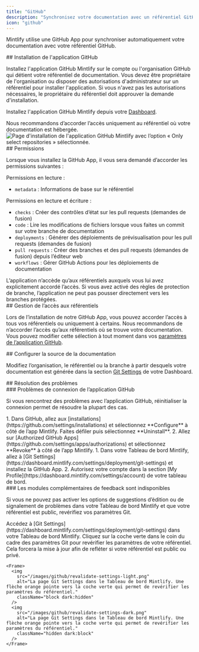 ```yaml
---
title: "GitHub"
description: "Synchronisez votre documentation avec un référentiel GitHub"
icon: "github"
---
```


Mintlify utilise une GitHub App pour synchroniser automatiquement votre documentation avec votre référentiel GitHub.

<div id="installing-the-github-app">
  ## Installation de l'application GitHub
</div>

Installez l'application GitHub Mintlify sur le compte ou l'organisation GitHub qui détient votre référentiel de documentation. Vous devez être propriétaire de l'organisation ou disposer des autorisations d'administrateur sur un référentiel pour installer l'application. Si vous n'avez pas les autorisations nécessaires, le propriétaire du référentiel doit approuver la demande d'installation.

Installez l'application GitHub Mintlify depuis votre [Dashboard](https://dashboard.mintlify.com/settings/organization/github-app).

<Tip>
Nous recommandons d’accorder l’accès uniquement au référentiel où votre documentation est hébergée.
</Tip>

<Frame>
  <img className="h-80" alt="Page d'installation de l'application GitHub Mintlify avec l’option « Only select repositories » sélectionnée." src="/images/github/select-repos.png" />
</Frame>

<div id="permissions">
  ## Permissions
</div>

Lorsque vous installez la GitHub App, il vous sera demandé d’accorder les permissions suivantes :

Permissions en lecture :

* `metadata` : Informations de base sur le référentiel

Permissions en lecture et écriture :

* `checks` : Créer des contrôles d’état sur les pull requests (demandes de fusion)
* `code` : Lire les modifications de fichiers lorsque vous faites un commit sur votre branche de documentation
* `deployments` : Générer des déploiements de prévisualisation pour les pull requests (demandes de fusion)
* `pull requests` : Créer des branches et des pull requests (demandes de fusion) depuis l’éditeur web
* `workflows` : Gérer GitHub Actions pour les déploiements de documentation

<Info>
L’application n’accède qu’aux référentiels auxquels vous lui avez explicitement accordé l’accès. Si vous avez activé des règles de protection de branche, l’application ne peut pas pousser directement vers les branches protégées.
</Info>

<div id="managing-repository-access">
  ## Gestion de l’accès aux référentiels
</div>

Lors de l’installation de notre GitHub App, vous pouvez accorder l’accès à tous vos référentiels ou uniquement à certains. Nous recommandons de n’accorder l’accès qu’aux référentiels où se trouve votre documentation. Vous pouvez modifier cette sélection à tout moment dans vos [paramètres de l’application GitHub](https://github.com/apps/mintlify/installations/new).

<div id="configuring-docs-source">
  ## Configurer la source de la documentation
</div>

Modifiez l’organisation, le référentiel ou la branche à partir desquels votre documentation est générée dans la section [Git Settings](https://dashboard.mintlify.com/settings/deployment/git-settings) de votre Dashboard.

<div id="troubleshooting">
  ## Résolution des problèmes
</div>

<div id="github-app-connection-issues">
  ### Problèmes de connexion de l’application GitHub
</div>

Si vous rencontrez des problèmes avec l’application GitHub, réinitialiser la connexion permet de résoudre la plupart des cas.

<Steps>
  <Step title="Désinstallez l’app Mintlify via GitHub.">
    1. Dans GitHub, allez aux [installations](https://github.com/settings/installations) et sélectionnez **Configure** à côté de l’app Mintlify. Faites défiler puis sélectionnez **Uninstall**.
    2. Allez sur [Authorized GitHub Apps](https://github.com/settings/apps/authorizations) et sélectionnez **Revoke** à côté de l’app Mintlify.
  </Step>
  <Step title="Réinstallez l’app Mintlify.">
    1. Dans votre Tableau de bord Mintlify, allez à [Git Settings](https://dashboard.mintlify.com/settings/deployment/git-settings) et installez la GitHub App.
    2. Autorisez votre compte dans la section [My Profile](https://dashboard.mintlify.com/settings/account) de votre tableau de bord.
  </Step>
</Steps>

<div id="feedback-add-ons-are-unavailable">
  ### Les modules complémentaires de feedback sont indisponibles
</div>

Si vous ne pouvez pas activer les options de suggestions d’édition ou de signalement de problèmes dans votre Tableau de bord Mintlify et que votre référentiel est public, revérifiez vos paramètres Git.

<Steps>
  <Step title="Accéder aux paramètres Git">
    Accédez à [Git Settings](https://dashboard.mintlify.com/settings/deployment/git-settings) dans votre Tableau de bord Mintlify.
  </Step>
  <Step title="Revérifier vos paramètres">
    Cliquez sur la coche verte dans le coin du cadre des paramètres Git pour revérifier les paramètres de votre référentiel. Cela forcera la mise à jour afin de refléter si votre référentiel est public ou privé.

    <Frame>
      <img
        src="/images/github/revalidate-settings-light.png"
        alt="La page Git Settings dans le Tableau de bord Mintlify. Une flèche orange pointe vers la coche verte qui permet de revérifier les paramètres du référentiel."
        className="block dark:hidden"
      />
      <img
        src="/images/github/revalidate-settings-dark.png"
        alt="La page Git Settings dans le Tableau de bord Mintlify. Une flèche orange pointe vers la coche verte qui permet de revérifier les paramètres du référentiel."
        className="hidden dark:block"
      />
    </Frame>
  </Step>
</Steps>